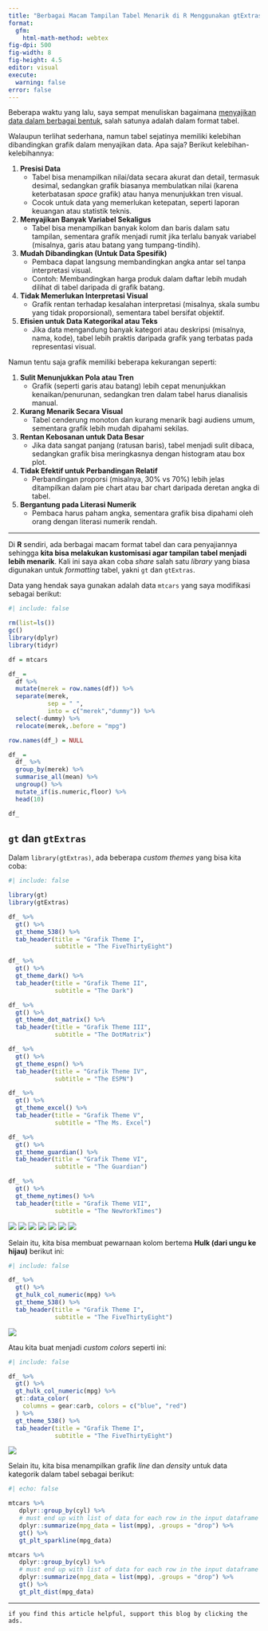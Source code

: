 ```yaml
---
title: "Berbagai Macam Tampilan Tabel Menarik di R Menggunakan gtExtras"
format:
  gfm:
    html-math-method: webtex
fig-dpi: 500
fig-width: 8
fig-height: 4.5
editor: visual
execute:
  warning: false
error: false
---
```


Beberapa waktu yang lalu, saya sempat menuliskan bagaimana [menyajikan data dalam berbagai bentuk](https://ikanx101.com/blog/3-waysgraph/), salah satunya adalah dalam format tabel. 

Walaupun terlihat sederhana, namun tabel sejatinya memiliki kelebihan dibandingkan grafik dalam menyajikan data. Apa saja? Berikut kelebihan-kelebihannya:

1. **Presisi Data**  
   - Tabel bisa menampilkan nilai/data secara akurat dan detail, termasuk desimal, sedangkan grafik biasanya membulatkan nilai (karena keterbatasan _space_ grafik) atau hanya menunjukkan tren visual.  
   - Cocok untuk data yang memerlukan ketepatan, seperti laporan keuangan atau statistik teknis.
2. **Menyajikan Banyak Variabel Sekaligus**  
   - Tabel bisa menampilkan banyak kolom dan baris dalam satu tampilan, sementara grafik menjadi rumit jika terlalu banyak variabel (misalnya, garis atau batang yang tumpang-tindih).
3. **Mudah Dibandingkan (Untuk Data Spesifik)**  
   - Pembaca dapat langsung membandingkan angka antar sel tanpa interpretasi visual.  
   - Contoh: Membandingkan harga produk dalam daftar lebih mudah dilihat di tabel daripada di grafik batang.
4. **Tidak Memerlukan Interpretasi Visual**  
   - Grafik rentan terhadap kesalahan interpretasi (misalnya, skala sumbu yang tidak proporsional), sementara tabel bersifat objektif.
5. **Efisien untuk Data Kategorikal atau Teks**  
   - Jika data mengandung banyak kategori atau deskripsi (misalnya, nama, kode), tabel lebih praktis daripada grafik yang terbatas pada representasi visual.

Namun tentu saja grafik memiliki beberapa kekurangan seperti:

1. **Sulit Menunjukkan Pola atau Tren**  
   - Grafik (seperti garis atau batang) lebih cepat menunjukkan kenaikan/penurunan, sedangkan tren dalam tabel harus dianalisis manual.
2. **Kurang Menarik Secara Visual**  
   - Tabel cenderung monoton dan kurang menarik bagi audiens umum, sementara grafik lebih mudah dipahami sekilas.
3. **Rentan Kebosanan untuk Data Besar**  
   - Jika data sangat panjang (ratusan baris), tabel menjadi sulit dibaca, sedangkan grafik bisa meringkasnya dengan histogram atau box plot.
4. **Tidak Efektif untuk Perbandingan Relatif**  
   - Perbandingan proporsi (misalnya, 30% vs 70%) lebih jelas ditampilkan dalam pie chart atau bar chart daripada deretan angka di tabel.
5. **Bergantung pada Literasi Numerik**  
   - Pembaca harus paham angka, sementara grafik bisa dipahami oleh orang dengan literasi numerik rendah.

---

Di __R__ sendiri, ada berbagai macam format tabel dan cara penyajiannya sehingga __kita bisa melakukan kustomisasi agar tampilan tabel menjadi lebih menarik__. Kali ini saya akan coba _share_ salah satu _library_ yang biasa digunakan untuk _formatting_ tabel, yakni `gt` dan `gtExtras`.

Data yang hendak saya gunakan adalah data `mtcars` yang saya modifikasi sebagai berikut:

```r
#| include: false

rm(list=ls())
gc()
library(dplyr)
library(tidyr)

df = mtcars

df_ = 
  df %>% 
  mutate(merek = row.names(df)) %>% 
  separate(merek,
           sep = " ",
           into = c("merek","dummy")) %>% 
  select(-dummy) %>% 
  relocate(merek,.before = "mpg")

row.names(df_) = NULL

df_ = 
  df_ %>% 
  group_by(merek) %>% 
  summarise_all(mean) %>% 
  ungroup() %>% 
  mutate_if(is.numeric,floor) %>% 
  head(10)
```

```r
df_
```

## `gt` dan `gtExtras`

Dalam `library(gtExtras)`, ada beberapa _custom themes_ yang bisa kita coba:

```r
#| include: false

library(gt)
library(gtExtras)

df_ %>% 
  gt() %>% 
  gt_theme_538() %>% 
  tab_header(title = "Grafik Theme I",
             subtitle = "The FiveThirtyEight")

df_ %>% 
  gt() %>% 
  gt_theme_dark() %>% 
  tab_header(title = "Grafik Theme II",
             subtitle = "The Dark")

df_ %>% 
  gt() %>% 
  gt_theme_dot_matrix() %>% 
  tab_header(title = "Grafik Theme III",
             subtitle = "The DotMatrix")

df_ %>% 
  gt() %>% 
  gt_theme_espn() %>% 
  tab_header(title = "Grafik Theme IV",
             subtitle = "The ESPN")

df_ %>% 
  gt() %>% 
  gt_theme_excel() %>% 
  tab_header(title = "Grafik Theme V",
             subtitle = "The Ms. Excel")

df_ %>% 
  gt() %>% 
  gt_theme_guardian() %>% 
  tab_header(title = "Grafik Theme VI",
             subtitle = "The Guardian")

df_ %>% 
  gt() %>% 
  gt_theme_nytimes() %>% 
  tab_header(title = "Grafik Theme VII",
             subtitle = "The NewYorkTimes")

```

![](tb1.png)
![](tb2.png)
![](tb3.png)
![](tb4.png)
![](tb5.png)
![](tb6.png)
![](tb7.png)

Selain itu, kita bisa membuat pewarnaan kolom bertema __Hulk (dari ungu ke hijau)__ berikut ini:

```r
#| include: false

df_ %>% 
  gt() %>% 
  gt_hulk_col_numeric(mpg) %>% 
  gt_theme_538() %>% 
  tab_header(title = "Grafik Theme I",
             subtitle = "The FiveThirtyEight")
```

![](tb8.png)

Atau kita buat menjadi _custom colors_ seperti ini:

```r
#| include: false

df_ %>% 
  gt() %>% 
  gt_hulk_col_numeric(mpg) %>% 
  gt::data_color(
    columns = gear:carb, colors = c("blue", "red")
  ) %>% 
  gt_theme_538() %>% 
  tab_header(title = "Grafik Theme I",
             subtitle = "The FiveThirtyEight")
```

![](tb9.png)

Selain itu, kita bisa menampilkan grafik _line_ dan _density_ untuk data kategorik dalam tabel sebagai berikut:

```r
#| echo: false

mtcars %>%
   dplyr::group_by(cyl) %>%
   # must end up with list of data for each row in the input dataframe
   dplyr::summarize(mpg_data = list(mpg), .groups = "drop") %>%
   gt() %>%
   gt_plt_sparkline(mpg_data)

mtcars %>%
   dplyr::group_by(cyl) %>%
   # must end up with list of data for each row in the input dataframe
   dplyr::summarize(mpg_data = list(mpg), .groups = "drop") %>%
   gt() %>%
   gt_plt_dist(mpg_data)
```

---
  
`if you find this article helpful, support this blog by clicking the ads.`



